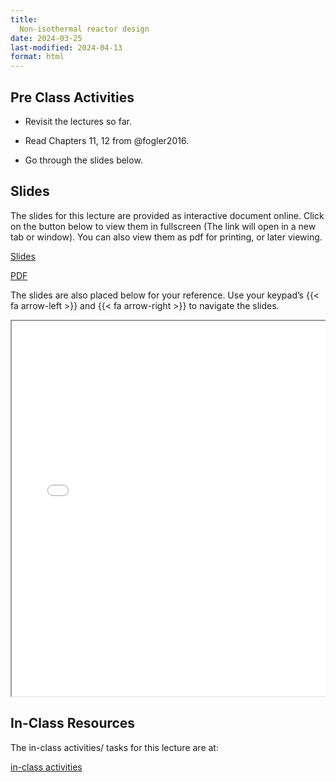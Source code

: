 ```yaml
---
title: 
  Non-isothermal reactor design
date: 2024-03-25
last-modified: 2024-04-13
format: html
---
```


## Pre Class Activities

- Revisit the lectures so far. 

- Read Chapters 11, 12 from @fogler2016.

- Go through the slides below. 


<!--
:::{.grid}
::: {.g-col-5}

[pre-class activities](../../notes/07-non-isothermal-reactor-design/pre-class-activities.qmd){.btn .btn-success .btn-lg role="button"}

:::
:::
-->

## Slides

The slides for this lecture are provided as interactive document online. Click
on the button below to view them in fullscreen (The link will open in a new tab
or window). You can also view them as pdf for printing, or later viewing.  

:::{.grid}
::: {.g-col-1}
[Slides](../../slides/07-non-isothermal-reactor-design/index.qmd){target="_blank" .btn .btn-success .btn-lg role="button"}

:::

::: {.g-col-1}
[PDF](../../slides/07-non-isothermal-reactor-design/07-non-isothermal-reactor-design.pdf){target="_blank" .btn .btn-info .btn-lg role="button"}

:::
:::

The slides are also placed below for your reference. Use your keypad's
{{< fa arrow-left >}} and {{< fa arrow-right >}} to navigate the slides.

::: {.container style="position: relative;overflow: hidden;width:
100%;min-height:600px;"}
<iframe src="../../slides/07-non-isothermal-reactor-design/"
style="position=absolute;top: 0;left: 0;bottom: 0;right: 0;width:
100%;min-height:600px;"></iframe>
:::

<!--
## Videos

::: {.panel-tabset}
## Overview of chemical reaction engineering
{{< video https://www.youtube.com/embed/e3H5DPYlOF8 >}}

:::


## Lecture notes

Detailed lecture notes are available for this lecture. 
You can browse them by
clicking on the link below. 

:::{.grid}
::: {.g-col-5}
[Lecture Notes - Chapter 8](../../notes/07-non-isothermal-reactor-design/Ranjeet_Notes_Fogler_Chapter 08 - Multiple Reactions.pdf){.btn .btn-success .btn-lg role="button"}

:::
:::
-->

## In-Class Resources

The in-class activities/ tasks for this lecture are at:

:::{.grid}
::: {.g-col-5}

[in-class activities](../../notes/07-non-isothermal-reactor-design/in-class-activities.qmd){.btn .btn-success .btn-lg role="button"}

:::
:::


